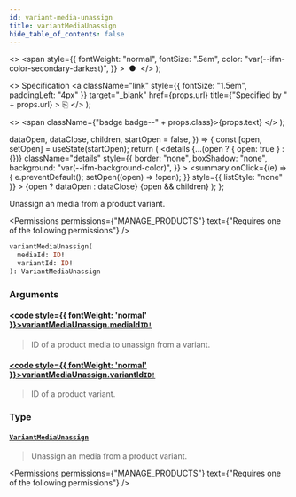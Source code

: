 ```yaml
---
id: variant-media-unassign
title: variantMediaUnassign
hide_table_of_contents: false
---
```


  <>
    <span
      style={{
        fontWeight: "normal",
        fontSize: ".5em",
        color: "var(--ifm-color-secondary-darkest)",
      }}
    >
      &nbsp;●&nbsp;
    </span>
  </>
);

  <>
    Specification
    <a
      className="link"
      style={{ fontSize: "1.5em", paddingLeft: "4px" }}
      target="\_blank"
      href={props.url}
      title={"Specified by " + props.url}
    >
      ⎘
    </a>
  </>
);

  <>
    <span className={"badge badge--" + props.class}>{props.text}</span>
  </>
);


  dataOpen,
  dataClose,
  children,
  startOpen = false,
}) => {
  const [open, setOpen] = useState(startOpen);
  return (
    <details
      {...(open ? { open: true } : {})}
      className="details"
      style={{
        border: "none",
        boxShadow: "none",
        background: "var(--ifm-background-color)",
      }}
    >
      <summary
        onClick={(e) => {
          e.preventDefault();
          setOpen((open) => !open);
        }}
        style={{ listStyle: "none" }}
      >
        {open ? dataOpen : dataClose}
      </summary>
      {open && children}
    </details>
  );
};

Unassign an media from a product variant.

<Permissions
  permissions={"MANAGE_PRODUCTS"}
  text={"Requires one of the following permissions"}
/>

```graphql
variantMediaUnassign(
  mediaId: ID!
  variantId: ID!
): VariantMediaUnassign
```

### Arguments

#### [<code style={{ fontWeight: 'normal' }}>variantMediaUnassign.<b>mediaId</b></code>](#)<Bullet />[`ID!`](../../../api-reference/miscellaneous/scalars/id) <Badge class="secondary" text="non-null"/> <Badge class="secondary" text="scalar"/>

> ID of a product media to unassign from a variant.

#### [<code style={{ fontWeight: 'normal' }}>variantMediaUnassign.<b>variantId</b></code>](#)<Bullet />[`ID!`](../../../api-reference/miscellaneous/scalars/id) <Badge class="secondary" text="non-null"/> <Badge class="secondary" text="scalar"/>

> ID of a product variant.

### Type

#### [`VariantMediaUnassign`](../../../api-reference/products/objects/variant-media-unassign) <Badge class="secondary" text="object"/>

> Unassign an media from a product variant.

<Permissions
  permissions={"MANAGE_PRODUCTS"}
  text={"Requires one of the following permissions"}
/>

